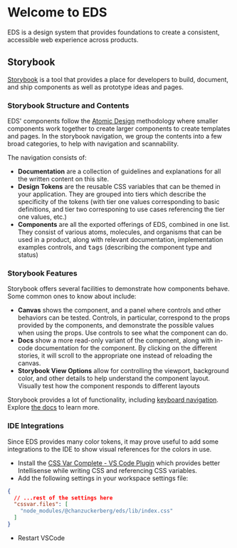 
<Meta title="Getting Started" />

# Welcome to EDS

EDS is a design system that provides foundations to create a consistent, accessible web experience across products.

## Storybook

[Storybook](https://storybook.js.org/) is a tool that provides a place for developers to build, document, and ship components as well as prototype ideas and pages.

### Storybook Structure and Contents

EDS' components follow the [Atomic Design](https://bradfrost.com/blog/post/atomic-web-design/) methodology where smaller components work together to create larger components to create templates and pages. In the storybook navigation, we group the contents into a few broad categories, to help with navigation and scannability.

The navigation consists of:

- **Documentation** are a collection of guidelines and explanations for all the written content on this site.
- **Design Tokens** are the reusable CSS variables that can be themed in your application. They are grouped into tiers which describe the specificity of the tokens (with tier one values corresponding to basic definitions, and tier two corresponing to use cases referencing the tier one values, etc.)
- **Components** are all the exported offerings of EDS, combined in one list. They consist of various atoms, molecules, and organisms that can be used in a product, along with relevant documentation, implementation examples controls, and <kbd>tags</kbd> (describing the component type and status)

### Storybook Features

Storybook offers several facilities to demonstrate how components behave. Some common ones to know about include:

- **Canvas** shows the component, and a panel where controls and other behaviors can be tested. Controls, in particular, correspond to the props provided by the components, and demonstrate the possible values when using the props. Use controls to see what the component can do.
- **Docs** show a more read-only variant of the component, along with in-code documentation for the component. By clicking on the different stories, it will scroll to the appropriate one instead of reloading the canvas.
- **Storybook View Options** allow for controlling the viewport, background color, and other details to help understand the component layout. Visually test how the component responds to different layouts

Storybook provides a lot of functionality, including [keyboard navigation](https://storybook.js.org/docs/react/get-started/browse-stories#sidebar-and-canvas). Explore [the docs](https://storybook.js.org/docs/react/get-started/introduction) to learn more.

### IDE Integrations

Since EDS provides many color tokens, it may prove useful to add some integrations to the IDE to show visual references for the colors in use.

- Install the [CSS Var Complete - VS Code Plugin](https://marketplace.visualstudio.com/items?itemName=phoenisx.cssvar) which provides better Intellisense while writing CSS and referencing CSS variables.
- Add the following settings in your workspace settings file:

```json
{
  // ...rest of the settings here
  "cssvar.files": [
    "node_modules/@chanzuckerberg/eds/lib/index.css"
  ]
}
```
- Restart VSCode
